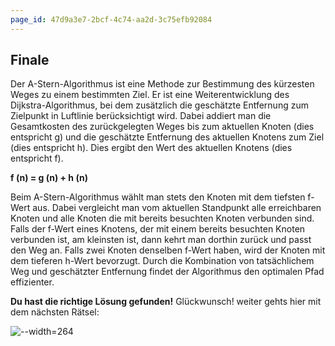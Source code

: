 ```yaml
---
page_id: 47d9a3e7-2bcf-4c74-aa2d-3c75efb92084
---
```


## Finale

Der A-Stern-Algorithmus ist eine Methode zur Bestimmung des kürzesten Weges zu einem bestimmten Ziel. Er ist eine Weiterentwicklung des Dijkstra-Algorithmus, bei dem zusätzlich die geschätzte Entfernung zum Zielpunkt in Luftlinie berücksichtigt wird. Dabei addiert man die Gesamtkosten des zurückgelegten Weges bis zum aktuellen Knoten (dies entspricht g) und die geschätzte Entfernung des aktuellen Knotens zum Ziel (dies entspricht h). Dies ergibt den Wert des aktuellen Knotens (dies entspricht f).

**f (n) = g (n) + h (n)**

Beim A-Stern-Algorithmus wählt man stets den Knoten mit dem tiefsten f-Wert aus. Dabei vergleicht man vom aktuellen Standpunkt alle erreichbaren Knoten und alle Knoten die mit bereits besuchten Knoten verbunden sind. Falls der f-Wert eines Knotens, der mit einem bereits besuchten Knoten verbunden ist, am kleinsten ist, dann kehrt man dorthin zurück und passt den Weg an.
Falls zwei Knoten denselben f-Wert haben, wird der Knoten mit dem tieferen h-Wert bevorzugt. Durch die Kombination von tatsächlichem Weg und geschätzter Entfernung findet der Algorithmus den optimalen Pfad effizienter.

**Du hast die richtige Lösung gefunden!** Glückwunsch! weiter gehts hier mit dem nächsten Rätsel:

![--width=264](./images/NextQR.jpeg)

